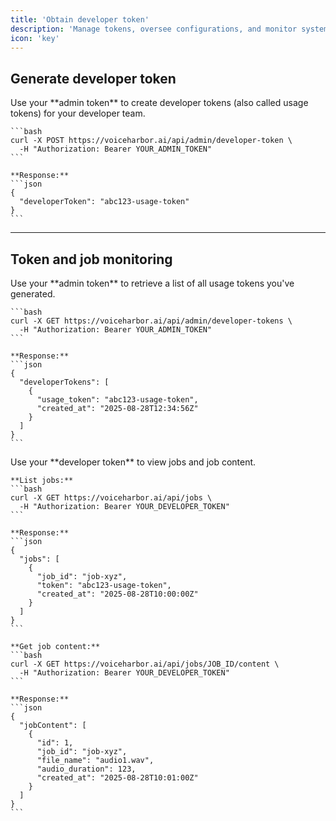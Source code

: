 ```yaml
---
title: 'Obtain developer token'
description: 'Manage tokens, oversee configurations, and monitor system usage'
icon: 'key'
---
```


## Generate developer token

<Steps>
  <Step title="Generate a developer token using your admin token">
    Use your **admin token** to create developer tokens (also called usage tokens) for your developer team.

    ```bash
    curl -X POST https://voiceharbor.ai/api/admin/developer-token \
      -H "Authorization: Bearer YOUR_ADMIN_TOKEN"
    ```

    **Response:**
    ```json
    {
      "developerToken": "abc123-usage-token"
    }
    ```
  </Step>
</Steps>

---
## Token and job monitoring

<Steps>
  <Step title="View all developer tokens created under your admin token">
    Use your **admin token** to retrieve a list of all usage tokens you've generated.

    ```bash
    curl -X GET https://voiceharbor.ai/api/admin/developer-tokens \
      -H "Authorization: Bearer YOUR_ADMIN_TOKEN"
    ```

    **Response:**
    ```json
    {
      "developerTokens": [
        {
          "usage_token": "abc123-usage-token",
          "created_at": "2025-08-28T12:34:56Z"
        }
      ]
    }
    ```
  </Step>

  <Step title="Monitor jobs and usage with developer tokens">
    Use your **developer token** to view jobs and job content.

    **List jobs:**
    ```bash
    curl -X GET https://voiceharbor.ai/api/jobs \
      -H "Authorization: Bearer YOUR_DEVELOPER_TOKEN"
    ```

    **Response:**
    ```json
    {
      "jobs": [
        {
          "job_id": "job-xyz",
          "token": "abc123-usage-token",
          "created_at": "2025-08-28T10:00:00Z"
        }
      ]
    }
    ```

    **Get job content:**
    ```bash
    curl -X GET https://voiceharbor.ai/api/jobs/JOB_ID/content \
      -H "Authorization: Bearer YOUR_DEVELOPER_TOKEN"
    ```

    **Response:**
    ```json
    {
      "jobContent": [
        {
          "id": 1,
          "job_id": "job-xyz",
          "file_name": "audio1.wav",
          "audio_duration": 123,
          "created_at": "2025-08-28T10:01:00Z"
        }
      ]
    }
    ```
  </Step>
</Steps>
